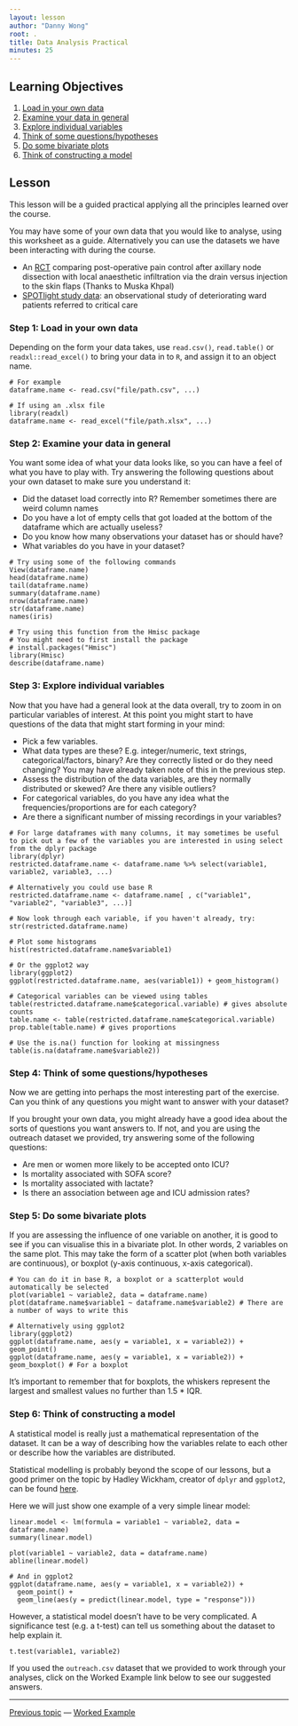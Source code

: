 ```yaml
---
layout: lesson
author: "Danny Wong"
root: .
title: Data Analysis Practical
minutes: 25
---
```


<!-- rename file with the lesson name replacing template -->

## Learning Objectives 

1. [Load in your own data](#load)
2. [Examine your data in general](#examine)
3. [Explore individual variables](#exploration)
4. [Think of some questions/hypotheses](#hypotheses)
5. [Do some bivariate plots](#bivariate)
6. [Think of constructing a model](#model)

<!-- * Data Analysis Practical Worksheet - (v1) Danny

- [ ] Decide on the structure for analysis
- [ ] Create a example analysis for the Outreach dataset

 -->

## Lesson 

This lesson will be a guided practical applying all the principles learned over the course.

You may have some of your own data that you would like to analyse, using this worksheet as a guide. Alternatively you can use the datasets we have been interacting with during the course.

- An [RCT]({{page.dataurl_2%}}) comparing post-operative pain control after axillary node dissection with local anaesthetic infiltration via the drain versus injection to the skin flaps (Thanks to Muska Khpal)
- [SPOTlight study data]({{page.dataurl_1 %}}): an observational study of deteriorating ward patients referred to critical care

<a name="load"></a>

### Step 1: Load in your own data

Depending on the form your data takes, use `read.csv()`, `read.table()` or `readxl::read_excel()` to bring your data in to `R`, and assign it to an object name.

```
# For example
dataframe.name <- read.csv("file/path.csv", ...)

# If using an .xlsx file
library(readxl)
dataframe.name <- read_excel("file/path.xlsx", ...)
```

<a name="examine"></a>

### Step 2: Examine your data in general

You want some idea of what your data looks like, so you can have a feel of what you have to play with. Try answering the following questions about your own dataset to make sure you understand it:

- Did the dataset load correctly into R? Remember sometimes there are weird column names
- Do you have a lot of empty cells that got loaded at the bottom of the dataframe which are actually useless?
- Do you know how many observations your dataset has or should have?
- What variables do you have in your dataset?

```
# Try using some of the following commands
View(dataframe.name)
head(dataframe.name)
tail(dataframe.name)
summary(dataframe.name)
nrow(dataframe.name)
str(dataframe.name)
names(iris)

# Try using this function from the Hmisc package
# You might need to first install the package
# install.packages("Hmisc")
library(Hmisc)
describe(dataframe.name)
```
<a name="exploration"></a>

### Step 3: Explore individual variables

Now that you have had a general look at the data overall, try to zoom in on particular variables of interest. At this point you might start to have questions of the data that might start forming in your mind:

- Pick a few variables.
- What data types are these? E.g. integer/numeric, text strings, categorical/factors, binary? Are they correctly listed or do they need changing? You may have already taken note of this in the previous step.
- Assess the distribution of the data variables, are they normally distributed or skewed? Are there any visible outliers?
- For categorical variables, do you have any idea what the frequencies/proportions are for each category?
- Are there a significant number of missing recordings in your variables?

```
# For large dataframes with many columns, it may sometimes be useful to pick out a few of the variables you are interested in using select from the dplyr package
library(dplyr)
restricted.dataframe.name <- dataframe.name %>% select(variable1, variable2, variable3, ...)

# Alternatively you could use base R
restricted.dataframe.name <- dataframe.name[ , c("variable1", "variable2", "variable3", ...)]

# Now look through each variable, if you haven't already, try:
str(restricted.dataframe.name)

# Plot some histograms
hist(restricted.dataframe.name$variable1)

# Or the ggplot2 way
library(ggplot2)
ggplot(restricted.dataframe.name, aes(variable1)) + geom_histogram()

# Categorical variables can be viewed using tables
table(restricted.dataframe.name$categorical.variable) # gives absolute counts
table.name <- table(restricted.dataframe.name$categorical.variable)
prop.table(table.name) # gives proportions

# Use the is.na() function for looking at missingness
table(is.na(dataframe.name$variable2))
```

<a name="hypotheses"></a>

### Step 4: Think of some questions/hypotheses

Now we are getting into perhaps the most interesting part of the exercise. Can you think of any questions you might want to answer with your dataset?

If you brought your own data, you might already have a good idea about the sorts of questions you want answers to. If not, and you are using the outreach dataset we provided, try answering some of the following questions:

- Are men or women more likely to be accepted onto ICU?
- Is mortality associated with SOFA score?
- Is mortality associated with lactate?
- Is there an association between age and ICU admission rates?

<a name="bivariate"></a>

### Step 5: Do some bivariate plots

If you are assessing the influence of one variable on another, it is good to see if you can visualise this in a bivariate plot. In other words, 2 variables on the same plot. This may take the form of a scatter plot (when both variables are continuous), or boxplot (y-axis continuous, x-axis categorical). 
```
# You can do it in base R, a boxplot or a scatterplot would automatically be selected
plot(variable1 ~ variable2, data = dataframe.name)
plot(dataframe.name$variable1 ~ dataframe.name$variable2) # There are a number of ways to write this

# Alternatively using ggplot2
library(ggplot2)
ggplot(dataframe.name, aes(y = variable1, x = variable2)) + geom_point()
ggplot(dataframe.name, aes(y = variable1, x = variable2)) + geom_boxplot() # For a boxplot
```

It's important to remember that for boxplots, the whiskers represent the largest and smallest values no further than 1.5 * IQR.

<a name="model"></a>

### Step 6: Think of constructing a model

A statistical model is really just a mathematical representation of the dataset. It can be a way of describing how the variables relate to each other or describe how the variables are distributed.

Statistical modelling is probably beyond the scope of our lessons, but a good primer on the topic by Hadley Wickham, creator of `dplyr` and `ggplot2`, can be found [here](http://r4ds.had.co.nz/model-intro.html).

Here we will just show one example of a very simple linear model:

```
linear.model <- lm(formula = variable1 ~ variable2, data = dataframe.name)
summary(linear.model)

plot(variable1 ~ variable2, data = dataframe.name)
abline(linear.model)

# And in ggplot2
ggplot(dataframe.name, aes(y = variable1, x = variable2)) +
  geom_point() + 
  geom_line(aes(y = predict(linear.model, type = "response")))
```

However, a statistical model doesn't have to be very complicated. A significance test (e.g. a t-test) can tell us something about the dataset to help explain it. 

```
t.test(variable1, variable2)
```

If you used the `outreach.csv` dataset that we provided to work through your analyses, click on the Worked Example link below to see our suggested answers.

---

[Previous topic](07-lesson-07-just-enough-statistics.html) --- [Worked Example](08-lesson-08-data-analysis-worked-example.html)

